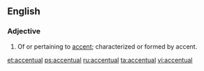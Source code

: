 ==English==

===Adjective===
{{head|en|adjective}}

# Of or pertaining to [[accent]]; characterized or formed by accent.

[[et:accentual]]
[[ps:accentual]]
[[ru:accentual]]
[[ta:accentual]]
[[vi:accentual]]